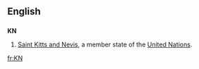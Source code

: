 {{also|kN|.kn}}
==English==

==={{abbreviation}}===
'''KN'''

# [[Saint Kitts and Nevis]], a member state of the [[United Nations]].

[[fr:KN]]